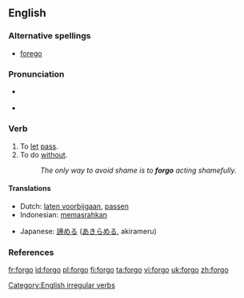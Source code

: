 ==English==

===Alternative spellings===
*[[forego]]

===Pronunciation===
* {{a|UK}} {{IPA|/fɔː'gəʊ/}}
* {{a|US}} {{IPA|/ˈfɔɻ.goʊ/|/fɔɻˈgoʊ/}}

===Verb===
{{en-verb|forgoes|forgoing|forwent|forgone}}

# To [[let]] [[pass]].
# To do [[without]].
#: ''The only way to avoid shame is to '''forgo''' acting shamefully.''

====Translations====
{{top}}
*Dutch: [[laten voorbijgaan]], [[passen]]
*Indonesian: [[pasrah|memasrahkan]]
{{mid}}
*Japanese: [[諦める]] ([[あきらめる]], akirameru)
{{bottom}}

===References===
{{R:Century 1911}}
{{R:Webster 1913}}

[[Category:English irregular verbs]]

[[fr:forgo]]
[[id:forgo]]
[[pl:forgo]]
[[fi:forgo]]
[[ta:forgo]]
[[vi:forgo]]
[[uk:forgo]]
[[zh:forgo]]